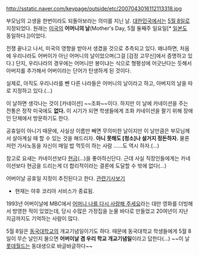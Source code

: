 http://sstatic.naver.com/keypage/outside/etc/2007043016112113318.jpg

부모님의 고생을 한번이라도 되돌아보라는 의미를 지닌 날. [[대한민국]]에서는 [[5월 8일]]로 지정되었다. 원래는 [[미국]]의 '''어머니의 날'''(Mother's Day, 5월 둘째주 일요일[* [[일본]]도 동일하다.])이었다.

전쟁 끝나고 나서, 미국의 영향을 받아서 생겼을 것으로 추측되고 있다. 왜냐하면, 처음에 우리나라도 어버이가 아닌 어머니의 날이었으며(그걸 [검정 고무신]에서 증명하고 있다.) 단지, 우리나라의 경우에는 어머니만 봉이냐는 식으로 형평성에 어긋난다는 듯해서 아버지를 추가해서 어버이라는 단어가 탄생하게 된 것이다.

실제로, 아직도 우리나라를 뺀 다른 나라들은 어머니의 날이라고 하고, 아버지의 날을 따로 지정하고 있다.(...) 

이 날하면 생각나는 것이 [카네이션] ~~조화~~이다. 하지만 이 날에 카네이션을 주는 전통은 정작 미국에도 '''없다.''' 이 시기가 되면 학생들에게 조화 카네이션을 팔기 위해 장애인 단체에서 방문하기도 한다. 

공휴일이 아니기 때문에, 사실상 이름만 빼면 무의미한 날이지만 이 날만큼은 부모님께서 살아계실 때 할 수 있는 것을 해드리자. '''아니 못해도 [청소]나 설거지 정돈하자.''' 물론 저런 가사노동을 자신이 매일 밥 먹듯이 하는 사람 ……도 역시 하자.(…)

참고로 요새는 카네이션보다 [[현금]](...)을 좋아하신단다. 근데 사실 직장인들에게는 카네이션보다 현금을 드리는게 더 합리적이라는 결론에 도달할 수 밖에 없다(...) 

어버이날 공휴일 지정이 추진된다고 한다. [http://kr.news.yahoo.com/service/news/shellview.htm?linkid=4&articleid=2009050618563741170&newssetid=1331 관련기사보기]
*현재는 야후 코리아 서비스가 종료됨.

1993년 어버이날에 MBC에서 [http://youtu.be/qSUeevZkQ5w 어머니 나를 다시 사랑해 주세요]라는 대만 영화를 더빙해서 방영한 적이 있었는데, 당시 수많은 가정집을 눈물 바다로 만들었고 20여년이 지난 지금까지도 기억하는 사람이 많다. 

5월 8일은 [[동국대학교]]의 개교기념일이기도 하다. 때문에 동국대학교 학생들에게 5월 8일이 무슨 날인지 물으면 '''어버이날 겸 우리 학교 개교기념일'''이라고 답한다(...) ~~이 날 [[롯데월드]]는 동대생으로 바글바글하다~~
